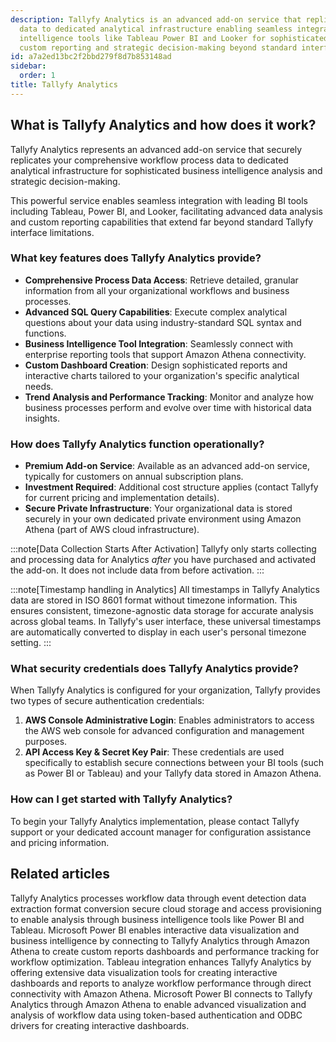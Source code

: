 ```yaml
---
description: Tallyfy Analytics is an advanced add-on service that replicates workflow
  data to dedicated analytical infrastructure enabling seamless integration with business
  intelligence tools like Tableau Power BI and Looker for sophisticated data analysis
  custom reporting and strategic decision-making beyond standard interface limitations.
id: a7a2ed13bc2f2bbd279f8d7b853148ad
sidebar:
  order: 1
title: Tallyfy Analytics
---
```


## What is Tallyfy Analytics and how does it work?

Tallyfy Analytics represents an advanced add-on service that securely replicates your comprehensive workflow process data to dedicated analytical infrastructure for sophisticated business intelligence analysis and strategic decision-making.

This powerful service enables seamless integration with leading BI tools including Tableau, Power BI, and Looker, facilitating advanced data analysis and custom reporting capabilities that extend far beyond standard Tallyfy interface limitations.

### What key features does Tallyfy Analytics provide?

- **Comprehensive Process Data Access**: Retrieve detailed, granular information from all your organizational workflows and business processes.
- **Advanced SQL Query Capabilities**: Execute complex analytical questions about your data using industry-standard SQL syntax and functions.
- **Business Intelligence Tool Integration**: Seamlessly connect with enterprise reporting tools that support Amazon Athena connectivity.
- **Custom Dashboard Creation**: Design sophisticated reports and interactive charts tailored to your organization's specific analytical needs.
- **Trend Analysis and Performance Tracking**: Monitor and analyze how business processes perform and evolve over time with historical data insights.

### How does Tallyfy Analytics function operationally?

- **Premium Add-on Service**: Available as an advanced add-on service, typically for customers on annual subscription plans.
- **Investment Required**: Additional cost structure applies (contact Tallyfy for current pricing and implementation details).
- **Secure Private Infrastructure**: Your organizational data is stored securely in your own dedicated private environment using Amazon Athena (part of AWS cloud infrastructure).

:::note[Data Collection Starts After Activation]
Tallyfy only starts collecting and processing data for Analytics *after* you have purchased and activated the add-on. It does not include data from before activation.
:::

:::note[Timestamp handling in Analytics]
All timestamps in Tallyfy Analytics data are stored in ISO 8601 format without timezone information. This ensures consistent, timezone-agnostic data storage for accurate analysis across global teams. In Tallyfy's user interface, these universal timestamps are automatically converted to display in each user's personal timezone setting.
:::

### What security credentials does Tallyfy Analytics provide?

When Tallyfy Analytics is configured for your organization, Tallyfy provides two types of secure authentication credentials:

1. **AWS Console Administrative Login**: Enables administrators to access the AWS web console for advanced configuration and management purposes.
2. **API Access Key & Secret Key Pair**: These credentials are used specifically to establish secure connections between your BI tools (such as Power BI or Tableau) and your Tallyfy data stored in Amazon Athena.

### How can I get started with Tallyfy Analytics?

To begin your Tallyfy Analytics implementation, please contact Tallyfy support or your dedicated account manager for configuration assistance and pricing information.


<PageTree />


## Related articles
<CardGrid>
<LinkTitleCard header="<b>Analytics > How Tallyfy Analytics works</b>" href="/products/pro/integrations/analytics/how-does-tallyfy-analytics-process-my-data/" > Tallyfy Analytics processes workflow data through event detection data extraction format conversion secure cloud storage and access provisioning to enable analysis through business intelligence tools like Power BI and Tableau. </LinkTitleCard>
<LinkTitleCard header="<b>Analytics > Power BI</b>" href="/products/pro/integrations/analytics/powerbi/" > Microsoft Power BI enables interactive data visualization and business intelligence by connecting to Tallyfy Analytics through Amazon Athena to create custom reports dashboards and performance tracking for workflow optimization. </LinkTitleCard>
<LinkTitleCard header="<b>Analytics > Tableau</b>" href="/products/pro/integrations/analytics/tableau/" > Tableau integration enhances Tallyfy Analytics by offering extensive data visualization tools for creating interactive dashboards and reports to analyze workflow performance through direct connectivity with Amazon Athena. </LinkTitleCard>
<LinkTitleCard header="<b>Powerbi > Connect Power BI</b>" href="/products/pro/integrations/analytics/powerbi/how-to-analyze-tallyfy-workflows-with-power-bi/" > Microsoft Power BI connects to Tallyfy Analytics through Amazon Athena to enable advanced visualization and analysis of workflow data using token-based authentication and ODBC drivers for creating interactive dashboards. </LinkTitleCard>
</CardGrid>